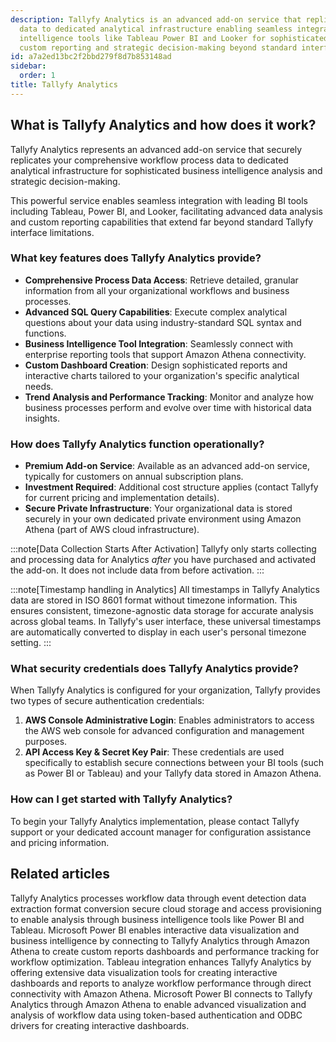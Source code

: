 ```yaml
---
description: Tallyfy Analytics is an advanced add-on service that replicates workflow
  data to dedicated analytical infrastructure enabling seamless integration with business
  intelligence tools like Tableau Power BI and Looker for sophisticated data analysis
  custom reporting and strategic decision-making beyond standard interface limitations.
id: a7a2ed13bc2f2bbd279f8d7b853148ad
sidebar:
  order: 1
title: Tallyfy Analytics
---
```


## What is Tallyfy Analytics and how does it work?

Tallyfy Analytics represents an advanced add-on service that securely replicates your comprehensive workflow process data to dedicated analytical infrastructure for sophisticated business intelligence analysis and strategic decision-making.

This powerful service enables seamless integration with leading BI tools including Tableau, Power BI, and Looker, facilitating advanced data analysis and custom reporting capabilities that extend far beyond standard Tallyfy interface limitations.

### What key features does Tallyfy Analytics provide?

- **Comprehensive Process Data Access**: Retrieve detailed, granular information from all your organizational workflows and business processes.
- **Advanced SQL Query Capabilities**: Execute complex analytical questions about your data using industry-standard SQL syntax and functions.
- **Business Intelligence Tool Integration**: Seamlessly connect with enterprise reporting tools that support Amazon Athena connectivity.
- **Custom Dashboard Creation**: Design sophisticated reports and interactive charts tailored to your organization's specific analytical needs.
- **Trend Analysis and Performance Tracking**: Monitor and analyze how business processes perform and evolve over time with historical data insights.

### How does Tallyfy Analytics function operationally?

- **Premium Add-on Service**: Available as an advanced add-on service, typically for customers on annual subscription plans.
- **Investment Required**: Additional cost structure applies (contact Tallyfy for current pricing and implementation details).
- **Secure Private Infrastructure**: Your organizational data is stored securely in your own dedicated private environment using Amazon Athena (part of AWS cloud infrastructure).

:::note[Data Collection Starts After Activation]
Tallyfy only starts collecting and processing data for Analytics *after* you have purchased and activated the add-on. It does not include data from before activation.
:::

:::note[Timestamp handling in Analytics]
All timestamps in Tallyfy Analytics data are stored in ISO 8601 format without timezone information. This ensures consistent, timezone-agnostic data storage for accurate analysis across global teams. In Tallyfy's user interface, these universal timestamps are automatically converted to display in each user's personal timezone setting.
:::

### What security credentials does Tallyfy Analytics provide?

When Tallyfy Analytics is configured for your organization, Tallyfy provides two types of secure authentication credentials:

1. **AWS Console Administrative Login**: Enables administrators to access the AWS web console for advanced configuration and management purposes.
2. **API Access Key & Secret Key Pair**: These credentials are used specifically to establish secure connections between your BI tools (such as Power BI or Tableau) and your Tallyfy data stored in Amazon Athena.

### How can I get started with Tallyfy Analytics?

To begin your Tallyfy Analytics implementation, please contact Tallyfy support or your dedicated account manager for configuration assistance and pricing information.


<PageTree />


## Related articles
<CardGrid>
<LinkTitleCard header="<b>Analytics > How Tallyfy Analytics works</b>" href="/products/pro/integrations/analytics/how-does-tallyfy-analytics-process-my-data/" > Tallyfy Analytics processes workflow data through event detection data extraction format conversion secure cloud storage and access provisioning to enable analysis through business intelligence tools like Power BI and Tableau. </LinkTitleCard>
<LinkTitleCard header="<b>Analytics > Power BI</b>" href="/products/pro/integrations/analytics/powerbi/" > Microsoft Power BI enables interactive data visualization and business intelligence by connecting to Tallyfy Analytics through Amazon Athena to create custom reports dashboards and performance tracking for workflow optimization. </LinkTitleCard>
<LinkTitleCard header="<b>Analytics > Tableau</b>" href="/products/pro/integrations/analytics/tableau/" > Tableau integration enhances Tallyfy Analytics by offering extensive data visualization tools for creating interactive dashboards and reports to analyze workflow performance through direct connectivity with Amazon Athena. </LinkTitleCard>
<LinkTitleCard header="<b>Powerbi > Connect Power BI</b>" href="/products/pro/integrations/analytics/powerbi/how-to-analyze-tallyfy-workflows-with-power-bi/" > Microsoft Power BI connects to Tallyfy Analytics through Amazon Athena to enable advanced visualization and analysis of workflow data using token-based authentication and ODBC drivers for creating interactive dashboards. </LinkTitleCard>
</CardGrid>